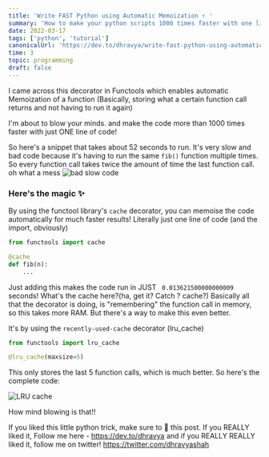 ```yaml
---
title: 'Write FAST Python using Automatic Memoization ⚡ '
summary: 'How to make your python scripts 1000 times faster with one line of code'
date: 2022-03-17
tags: ['python', 'tutorial']
canonicalUrl: 'https://dev.to/dhravya/write-fast-python-using-automatic-memoization-3p9i'
time: 3
topic: programming
draft: false
---
```


I came across this decorator in Functools which enables automatic Memoization of a function (Basically, storing what a certain function call returns and not having to run it again)

I'm about to blow your minds. and make the code more than 1000 times faster with just ONE line of code!

So here's a snippet that takes about 52 seconds to run. It's very slow and bad code because it's having to run the same `fib()` function multiple times. So every function call takes twice the amount of time the last function call. oh what a mess ![bad slow code](https://dev-to-uploads.s3.amazonaws.com/uploads/articles/v9qzxqeotkm163fb6a7j.png)

### Here's the magic ✨

By using the functool library's `cache` decorator, you can memoise the code automatically for much faster results! Literally just one line of code (and the import, obviously)

```py
from functools import cache

@cache
def fib(n):
    ...
```

Just adding this makes the code run in JUST ` 0.013621500000000009` seconds! What's the cache here?(ha, get it? Catch ? cache?) Basically all that the decorator is doing, is "remembering" the function call in memory, so this takes more RAM. But there's a way to make this even better.

It's by using the `recently-used-cache` decorator (lru_cache)

```py
from functools import lru_cache

@lru_cache(maxsize=5)
```

This only stores the last 5 function calls, which is much better. So here's the complete code:

![LRU cache](https://dev-to-uploads.s3.amazonaws.com/uploads/articles/ubbi9drptih6bfureo5c.png)

How mind blowing is that!!

If you liked this little python trick, make sure to 💖 this post. If you REALLY liked it, Follow me here - https://dev.to/dhravya and if you REALLY REALLY liked it, follow me on twitter! https://twitter.com/dhravyashah
